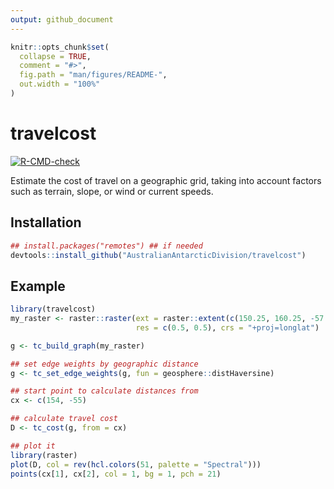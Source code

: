 ```yaml
---
output: github_document
---
```


<!-- README.md is generated from README.Rmd. Please edit that file -->

```r
knitr::opts_chunk$set(
  collapse = TRUE,
  comment = "#>",
  fig.path = "man/figures/README-",
  out.width = "100%"
)
```

# travelcost

<!-- badges: start -->
[![R-CMD-check](https://github.com/AustralianAntarcticDivision/travelcost/workflows/R-CMD-check/badge.svg)](https://github.com/AustralianAntarcticDivision/travelcost/actions)
<!-- badges: end -->

Estimate the cost of travel on a geographic grid, taking into account factors such as terrain, slope, or wind or current speeds.

## Installation

``` r
## install.packages("remotes") ## if needed
devtools::install_github("AustralianAntarcticDivision/travelcost")

```

## Example

```r
library(travelcost)
my_raster <- raster::raster(ext = raster::extent(c(150.25, 160.25, -57.25, -53.25)),
                            res = c(0.5, 0.5), crs = "+proj=longlat")

g <- tc_build_graph(my_raster)

## set edge weights by geographic distance
g <- tc_set_edge_weights(g, fun = geosphere::distHaversine)

## start point to calculate distances from
cx <- c(154, -55)

## calculate travel cost
D <- tc_cost(g, from = cx)

## plot it
library(raster)
plot(D, col = rev(hcl.colors(51, palette = "Spectral")))
points(cx[1], cx[2], col = 1, bg = 1, pch = 21)

```

